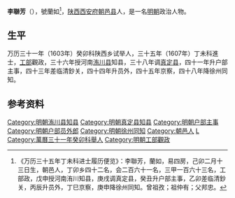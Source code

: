'''李聯芳'''（{{bd|？||？||}}），號蘭如<ref>《万历三十五年丁未科进士履历便览》：李聯芳，蘭如，易四房，己卯二月十三日生，朝邑人，丁卯乡四十二名，会二百六十一名，三甲一百六十三名，工部政，戊申授河南洧川知县，庚戌调真定县，癸丑升户部主事，乙卯差临清鈔关，丙辰升员外，丁巳京察，庚申降徐州同知。曾祖孜；祖仲有；父邦忠。</ref>，[[陕西|陕西]][[西安府|西安府]][[朝邑县|朝邑县]]人，是一名[[明朝|明朝]]政治人物。
 
== 生平 ==
万历三十一年（1603年）癸卯科陕西乡试举人，三十五年（1607年）丁未科進士，[[工部|工部]]觀政，三十六年授河南[[洧川县|洧川县]]知县，三十八年调[[真定县|真定县]]，四十一年升户部主事，四十三年差临清鈔关，四十四年升员外，四十五年京察，四十八年降徐州同知。
 
==参考资料==
{{reflist}}
 
{{明朝人物小作品}}
{{萬曆三十五年丁未科殿試金榜}}
[[Category:明朝洧川县知县|Category:明朝洧川县知县]]
[[Category:明朝真定县知县|Category:明朝真定县知县]]
[[Category:明朝户部主事|Category:明朝户部主事]]
[[Category:明朝户部员外郎|Category:明朝户部员外郎]]
[[Category:明朝徐州同知|Category:明朝徐州同知]]
[[Category:朝邑人|Category:朝邑人]]
[[Category:李姓|L]]
[[Category:萬曆三十一年癸卯科舉人|Category:萬曆三十一年癸卯科舉人]]
[[Category:明朝工部觀政|Category:明朝工部觀政]]